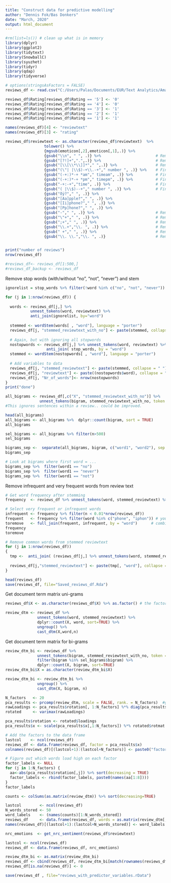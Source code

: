 ---
title: "Construct data for predictive modelling"
author: "Dennis Fok/Bas Donkers"
date: "March, 2020"
output: html_document
---

```{r setup, include=FALSE}
#rm(list=ls()) # clean up what is in memory
library(dplyr)
library(ggplot2)
library(tidytext)
library(SnowballC)
library(syuzhet)
library(tidyr)
library(qdap)
library(tidyverse)
```

```{r Pre-processing}
# options(stringsAsFactors = FALSE)
reviews_df <- read.csv("C:/Users/Palas/Documents/EUR/Text Analytics/Amazon_Apple_Phone.csv")

reviews_df$Rating[reviews_df$Rating == '5'] <- '0'
reviews_df$Rating[reviews_df$Rating == '4'] <- '0'
reviews_df$Rating[reviews_df$Rating == '3'] <- '1'
reviews_df$Rating[reviews_df$Rating == '2'] <- '1'
reviews_df$Rating[reviews_df$Rating == '1'] <- '1'

names(reviews_df)[4] <- "reviewtext"
names(reviews_df)[3] <- "rating"

reviews_df$reviewtext <- as.character(reviews_df$reviewtext)  %>%
                 tolower() %>%
                 {mgsub(emoticon[,2],emoticon[,1],.)} %>%
                 {gsub("\\n", " ", .)} %>%                        # Remove \n (newline)     
                 {gsub("[?!]+",".",.)} %>%                        # Remove ? and ! (replace by single .)
                 {gsub("[\\[\\*\\]]*"," ",.)} %>%                 # Remove [ and ] * (replace by single space)
                 {gsub("(\"| |\\$)-+\\.-+"," number ", .)} %>%    # Find numbers
                 {gsub("(-+:)*-+ *am"," timeam", .)} %>%          # Find time AM
                 {gsub("(-+:)*-+ *pm"," timepm", .)} %>%          # Find time PM
                 {gsub("-+:-+","time", .)} %>%                    # Find general time
                 {gsub("( |\\$)--+"," number ", .)} %>%           # Find remaining numbers
                 {gsub("ðÿ?"," ", .)} %>%
                 {gsub("[Aa]pple?"," ", .)} %>%
                 {gsub("[Ii]phone?"," ", .)} %>%
                 {gsub("[Pp]hone?"," ", .)} %>%
                 {gsub("-"," ", .)} %>%                           # Remove all -
                 {gsub("\"+"," ", .)} %>%                         # Remove all "
                 {gsub(";+"," ", .)} %>%                          # Remove excess ;
                 {gsub("\\.+","\\. ", .)} %>%                     # Remove excess .
                 {gsub(" +"," ", .)} %>%                          # Remove excess spaces
                 {gsub("\\. \\.","\\. ", .)}                      # Remove space between periods


print("number of reviews")
nrow(reviews_df) 

#reviews_df<- reviews_df[1:500,]
#reviews_df_backup <- reviews_df
```

Remove stop words (with/without "no", "not", "never") and stem
```{r Filter} 
ignorelist = stop_words %>% filter(!word %in% c("no", "not", "never"))

for (j in 1:nrow(reviews_df)) {
  
  words <- reviews_df[j,] %>% 
           unnest_tokens(word, reviewtext) %>% 
           anti_join(ignorelist, by="word")
  
  stemmed <- wordStem(words[ , "word"], language = "porter")
  reviews_df[j, "stemmed_reviewtext_with_no"] <- paste(stemmed, collapse = " ")
  
  # Again, but with ignoring all stopwords
  nostopwords <- reviews_df[j,] %>% unnest_tokens(word, reviewtext) %>%
                  anti_join( stop_words, by = "word")
  stemmed <- wordStem(nostopwords[ , "word"], language = "porter")
  
  # Add variables to data
  reviews_df[j, "stemmed_reviewtext"] <- paste(stemmed, collapse = " ")
  reviews_df[j, "reviewtext"] <- paste((nostopwords$word), collapse = " ")
  reviews_df[j, "Nr_of_words"]<- nrow(nostopwords)
}
print("done")
```

```{r construct bi-grams from stemmed text, no stop words, but including no}
all_bigrams <- reviews_df[,c("X", "stemmed_reviewtext_with_no")] %>% 
               unnest_tokens(bigram, stemmed_reviewtext_with_no, token = "ngrams", n = 2 )
#This ignores sentences within a review.. could be improved.

head(all_bigrams)
all_bigrams <- all_bigrams %>%  dplyr::count(bigram, sort = TRUE)
all_bigrams

sel_bigrams <- all_bigrams %>% filter(n>500)
sel_bigrams
```

```{r analyze bigrams}
bigrams_sep <-  separate(all_bigrams, bigram, c("word1", "word2"), sep = " ")
bigrams_sep

# Look at bigrams where first word = ...
bigrams_sep %>%  filter(word1 == "no")
bigrams_sep %>%  filter(word1 == "never")
bigrams_sep %>%  filter(word1 == "not")
```

Remove infrequent and very frequent words from review text
```{r}
# Get word frequency after stemming
frequency  <- reviews_df %>% unnest_tokens(word, stemmed_reviewtext) %>% dplyr::count(word, sort=TRUE)

# Select very frequent or infrequent words
infrequent <- frequency %>% filter(n < 0.01*nrow(reviews_df))
frequent   <- frequency %>% filter(word %in% c("phone", "iphon")) # you can extend this list with word you want to remove
toremove   <- full_join(frequent, infrequent, by = "word")      # combining these word lists
frequency
toremove
```

```{r}
# Remove common words from stemmed reviewtext
for (j in 1:nrow(reviews_df)) 
{
  tmp <-  anti_join( (reviews_df[j,] %>% unnest_tokens(word, stemmed_reviewtext) ), toremove, by = "word") 
 
  reviews_df[j,"stemmed_reviewtext"] <- paste(tmp[, "word"], collapse = " ")
}

head(reviews_df)
save(reviews_df, file="Saved_reviews_df.Rda")
```

Get document term matrix uni-grams
```{r}
reviews_df$X <- as.character(reviews_df$X) %>% as.factor() # the factor may have more values than are actually present. These are removed here, as this causes an error in prcomp

review_dtm <- reviews_df %>% 
              unnest_tokens(word, stemmed_reviewtext) %>% 
              dplyr::count(X, word, sort=TRUE) %>% 
              ungroup() %>%
              cast_dtm(X,word,n)
```

Get document term matrix for bi-grams
```{r}
review_dtm_bi <- reviews_df %>% 
              unnest_tokens(bigram, stemmed_reviewtext_with_no, token = "ngrams", n = 2) %>% 
              filter(bigram %in% sel_bigrams$bigram) %>%
              dplyr::count(X, bigram, sort=TRUE)
review_dtm_bi$X = as.character(review_dtm_bi$X)

review_dtm_bi <- review_dtm_bi %>% 
              ungroup() %>%
              cast_dtm(X, bigram, n)
```

```{r Run PCA on DTM}
N_factors   <- 20
pca_results <- prcomp(review_dtm, scale = FALSE, rank. = N_factors)  #get the 20 most important factors
rawLoadings <- pca_results$rotation[, 1:N_factors] %*% diag(pca_results$sdev, N_factors, N_factors)
rotated     <- varimax(rawLoadings)

pca_results$rotation <- rotated$loadings
pca_results$x <- scale(pca_results$x[,1:N_factors]) %*% rotated$rotmat 

# Add the factors to the data frame
lastcol    <- ncol(reviews_df)
reviews_df <- data.frame(reviews_df, factor = pca_results$x)
colnames(reviews_df)[(lastcol+1):(lastcol+N_factors)] <- paste0("factor", 1:N_factors)

# Figure out which words load high on each factor
factor_labels <- NULL 
for (j in 1:N_factors) {
  aa<-abs(pca_results$rotation[,j]) %>% sort(decreasing = TRUE) 
  factor_labels <- rbind(factor_labels, paste0(names(aa[1:8])))
}
factor_labels
```

```{r Add indicators for 50 most common words}
counts <- colSums(as.matrix(review_dtm)) %>% sort(decreasing=TRUE)

lastcol        <- ncol(reviews_df)
N_words_stored <- 50
word_labels    <- (names(counts)[1:N_words_stored])
reviews_df     <- data.frame(reviews_df, words = as.matrix(review_dtm[,word_labels]))
names(reviews_df)[(lastcol+1):(lastcol+N_words_stored)] <- word_labels
```

```{r Add inferred emotions}
nrc_emotions  <- get_nrc_sentiment(reviews_df$reviewtext)

lastcol <- ncol(reviews_df)
reviews_df <- data.frame(reviews_df, nrc_emotions)
```

```{r Add bigrams}
review_dtm_bi <- as.matrix(review_dtm_bi)
reviews_df <- cbind(reviews_df, review_dtm_bi[match(rownames(reviews_df), rownames(review_dtm_bi)),])
reviews_df[is.na(reviews_df)] <- 0
```

```{r save data}
save(reviews_df , file="reviews_with_predictor_variables.rData")
```
